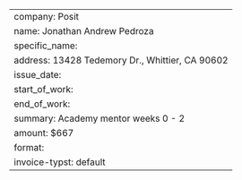 ---
company: Posit
name: Jonathan Andrew Pedroza
specific_name: 
address: 13428 Tedemory Dr., Whittier, CA 90602
issue_date: 
start_of_work: 
end_of_work: 
summary: Academy mentor weeks 0 - 2
amount: $667
format:
  invoice-typst: default
---